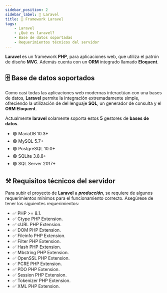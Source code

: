 ```yaml
---
sidebar_position: 2
sidebar_label: 📌 Laravel
title: 📌 Framework Laravel
tags:
    - Laravel
    - ¿Qué es laravel?
    - Base de datos soportadas
    - Requerimientos técnicos del servidor
---
```



__Laravel__ es un framework __PHP__, para aplicaciones web, que utiliza
el patrón de diseño __MVC__. Además cuenta con un __ORM__ integrado llamado
__Eloquent__.

## 🗄️ Base de datos soportados

Como casi todas las aplicaciones web modernas interactúan con una bases de datos,
__Laravel__ permite la integración extremadamente simple, ofreciendo la utilización de
del lenguaje __SQL__, un generador de consulta y el __ORM Eloquent__.

Actualmente __laravel__ solamente soporta estos __5__ gestores de __bases de datos__.

<Ul>
    <li>🟢 MariaDB 10.3+</li>
    <li>🟢 MySQL 5.7+</li>
    <li>🟢 PostgreSQL 10.0+</li>
    <li>🟢 SQLite 3.8.8+</li>
    <li>🟢 SQL Server 2017+</li>
</Ul>


## ⚒️ Requisitos técnicos del servidor

Para subir el proyecto de __Laravel__ a ___producción___, se  requiere de algunos requerimientos mínimos para el funcionamiento correcto.
Asegúrese de tener los siguientes requerimientos:

<Ul>
    <li>✅ PHP >= 8.1.</li>
    <li>✅ Ctype PHP Extension.</li>
    <li>✅ cURL PHP Extension.</li>
    <li>✅ DOM PHP Extension.</li>
    <li>✅ Fileinfo PHP Extension.</li>
    <li>✅ Filter PHP Extension.</li>
    <li>✅ Hash PHP Extension.</li>
    <li>✅ Mbstring PHP Extension.</li>
    <li>✅ OpenSSL PHP Extension.</li>
    <li>✅ PCRE PHP Extension.</li>
    <li>✅ PDO PHP Extension.</li>
    <li>✅ Session PHP Extension.</li>
    <li>✅ Tokenizer PHP Extension.</li>
    <li>✅ XML PHP Extension.</li>
</Ul>
